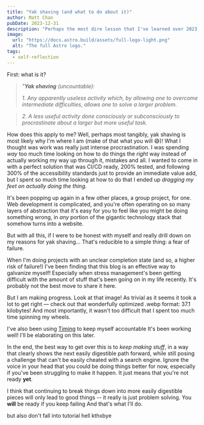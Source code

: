 ```yaml
---
title: "Yak shaving (and what to do about it)"
author: Matt Chan
pubDate: 2023-12-31
description: "Perhaps the most dire lesson that I've learned over 2023."
image:
  url: "https://docs.astro.build/assets/full-logo-light.png"
  alt: "The full Astro logo."
tags:
  - self-reflection
---
```



First: what is it?

> _"**Yak shaving** (uncountable):_
>
> _1. Any apparently useless activity which, by allowing one to overcome intermediate difficulties, allows one to solve a larger problem._

> _2. A less useful activity done consciously or subconsciously to procrastinate about a larger but more useful task._

<BlogImage
  src={yak_shaving}
  alt="&quot;...but yet a chain of twelve causal relations links what you're doing to the original meta task.&quot;
   (taken from wiktionary. art by david revoy. don't kill me)"
/>

How does this apply to me? Well, perhaps most tangibly, yak shaving is most likely why I'm where I am (make of that what
you will 😅)! What I thought was work was really just intense procrastination. I was spending _way_ too much time
looking on how to do things the _right_ way instead of actually working my way up through it, mistakes and all. I wanted
to come in with a perfect solution that was CI/CD ready, 200% tested, and following 300% of the accessibility standards
just to provide an immediate value add, but I spent so much time looking at how to do that I ended up _dragging my feet
on actually doing the thing._

It's been popping up again in a few other places, a group project, for one. Web development is complicated, and you're
often operating on so many layers of abstraction that it's easy for you to feel like you might be doing something wrong,
in _any_ portion of the gigantic technology stack that somehow turns into a website.

But with all this, if I were to be honest with myself and really drill down on my reasons for yak shaving... That's
reducible to a simple thing: a fear of failure.

When I'm doing projects with an unclear completion state (and so, a higher risk of failure!) I've been finding that
this blog is an effective way to galvanize myself! Especially when stress management's been getting difficult with the
amount of stuff that's been going on in my life recently. It's probably not the best move to share it here.

But I am making progress. Look at that image! As trivial as it seems it took a lot to get right — check out that
wonderfully optimized .webp format: 37.1 kilobytes! And most importantly, it wasn't too difficult that I spent too much
time spinning my wheels.

I've also been using [Timing](https://timing.app) to keep myself accountable It's been working
well! I'll be elaborating on this later.

<BlogImage
  src={timing_app_upscale}
  alt="Screenshot of Timing menubar widget: it says that I've been at the computer for 6 hours, and I've been
  &quot;productive&quot; for ~74% of that time!"
/>

In the end, the best way to get over this is to _keep making stuff_, in a way that clearly shows the next easily
digestible path forward, while still posing a challenge that can't be easily cheated with a search engine. Ignore the
voice in your head that you could be doing things better for now, especially if you've been struggling to make it happen.
It just means that you're not ready **yet**.

I think that continuing to break things down into more easily digestible pieces will only lead to good things -- it
really is just problem solving. You **will** be ready if you keep failing <Tooltip text="forward." hover="Not upwards -- that's a different story!" /> And that's what I'll do.

but also don't fall into tutorial hell kthxbye

